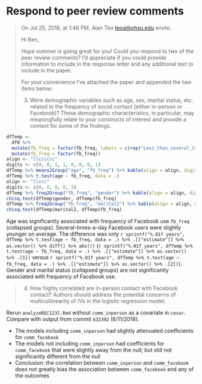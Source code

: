 # Respond to peer review comments

> On Jul 25, 2018, at 1:46 PM, Alan Teo <teoa@ohsu.edu> wrote:
> 
> Hi Ben, 
> 
> Hope summer is going great for you! Could you respond to two of the peer review
> comments? I'd appreciate if you could provide information to include in the
> response letter and any additional text to include in the paper.
> 
> For your convenience I've attached the paper and appended the two items below:
> 
> 3. Were demographic variables such as age, sex, marital status, etc. related to
> the frequency of social contact (either in-person or Facebook)? These
> demographic characteristics, in particular, may meaningfully relate to your
> constructs of interest and provide a context for some of the findings. 

```r
dfTemp <-
  df0 %>% 
  mutate(fb_freq = factor(fb_freq, labels = c(rep("Less_than_several_times_a_day", 5), "Several_times_a_day"))) %>%
  mutate(fb_freq = factor(fb_freq))
align <- "llcccccc"
digits <- c(0, 0, 1, 1, 0, 0, 0, 1)
dfTemp %>% means2Group("age", "fb_freq") %>% kable(align = align, digits = digits)
dfTemp %>% t.test(age ~ fb_freq, data = .)
align <- "llccc"
digits <- c(0, 0, 0, 0, 3)
dfTemp %>% freq2Group("fb_freq", "gender") %>% kable(align = align, digits = digits)
chisq.test(dfTemp$gender, dfTemp$fb_freq)
dfTemp %>% freq2Group("fb_freq", "marital2") %>% kable(align = align, digits = digits)
chisq.test(dfTemp$marital2, dfTemp$fb_freq)
```

Age was significantly associated with frequency of Facebook use `fb_freq`
(collapsed groups).
Several-times-a-day Facebook users were slightly younger on average.
The difference was only 
`r sprintf("%.01f years", dfTemp %>% t.test(age ~ fb_freq, data = .) %>%
.[["estimate"]] %>% as.vector() %>% diff() %>% abs())`
(`r sprintf("%.01f years", dfTemp %>% t.test(age ~ fb_freq, data = .) %>%
.[["estimate"]] %>% as.vector() %>% .[1])`
versus
`r sprintf("%.01f years", dfTemp %>% t.test(age ~ fb_freq, data = .) %>%
.[["estimate"]] %>% as.vector() %>% .[2])`).
Gender and marital status (collapsed groups) are not significantly associated with frequency of Facebook use.
 
> 4. How highly correlated are in-person contact with Facebook contact? Authors
> should address the potential concerns of multicollinearity of IVs in the
> logistic regression model.

Rerun `analyzeRQ[123].Rmd` without `comm_inperson` as a covariate in `covar`.
Compare with output from commit `632302` (6/11/2018).

* The models including `comm_inperson` had slightly attenuated coefficients for
`comm_facebook`
* The models not including `comm_inperson` had coefficients for `comm_facebook`
that were slightly away from the null; but still not significantly different
from the null
* Conclusion: the correlation between `comm_inperson` and `comm_facebook` does
not greatly bias the association between `comm_facebook` and any of the outcomes
